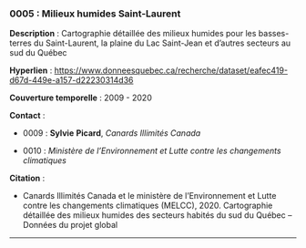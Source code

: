 ### 0005 : Milieux humides Saint-Laurent {-}

<!-- -------------------------------------------------- -->
**Description** : Cartographie détaillée des milieux humides pour les basses-terres du Saint-Laurent, la plaine du Lac Saint-Jean et d'autres secteurs au sud du Québec

<!-- -------------------------------------------------- -->

  **Hyperlien** : [https://www.donneesquebec.ca/recherche/dataset/eafec419-d67d-449e-a157-d22230314d36](https://www.donneesquebec.ca/recherche/dataset/eafec419-d67d-449e-a157-d22230314d36)


<!-- -------------------------------------------------- -->

  **Couverture temporelle** : 2009 - 2020



<!-- -------------------------------------------------- -->
**Contact** :


  - 0009 : **Sylvie** **Picard**, *Canards Illimités Canada*

  - 0010 : *Ministère de l'Environnement et Lutte contre les changements climatiques*



<!-- -------------------------------------------------- -->
**Citation** :


  - Canards Illimités Canada et le ministère de l'Environnement et Lutte contre les changements climatiques (MELCC), 2020. Cartographie détaillée des milieux humides des secteurs habités du sud du Québec – Données du projet global




<!-- -------------------------------------------------- -->




<hr>
<br>

